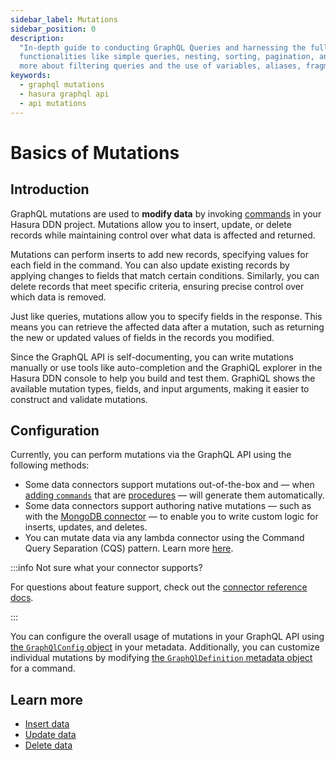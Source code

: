 ```yaml
---
sidebar_label: Mutations
sidebar_position: 0
description:
  "In-depth guide to conducting GraphQL Queries and harnessing the full potential of Hasura's GraphQL API. Discover
  functionalities like simple queries, nesting, sorting, pagination, and employing multiple arguments or queries. Learn
  more about filtering queries and the use of variables, aliases, fragments, and directives."
keywords:
  - graphql mutations
  - hasura graphql api
  - api mutations
---
```


# Basics of Mutations

## Introduction

GraphQL mutations are used to **modify data** by invoking [commands](/reference/metadata-reference/commands.mdx) in your
Hasura DDN project. Mutations allow you to insert, update, or delete records while maintaining control over what data is
affected and returned.

Mutations can perform inserts to add new records, specifying values for each field in the command. You can also update
existing records by applying changes to fields that match certain conditions. Similarly, you can delete records that
meet specific criteria, ensuring precise control over which data is removed.

Just like queries, mutations allow you to specify fields in the response. This means you can retrieve the affected data
after a mutation, such as returning the new or updated values of fields in the records you modified.

Since the GraphQL API is self-documenting, you can write mutations manually or use tools like auto-completion and the
GraphiQL explorer in the Hasura DDN console to help you build and test them. GraphiQL shows the available mutation
types, fields, and input arguments, making it easier to construct and validate mutations.

## Configuration

Currently, you can perform mutations via the GraphQL API using the following methods:

- Some data connectors support mutations out-of-the-box and — when
  [adding `commands`](/reference/cli/commands/ddn_command_add.mdx) that are
  [procedures](/reference/metadata-reference/commands.mdx#command-procedurename) — will generate them automatically.
- Some data connectors support authoring native mutations — such as with the
  [MongoDB connector](/reference/connectors/mongodb/native-operations/native-mutations.mdx) — to enable you to write
  custom logic for inserts, updates, and deletes.
- You can mutate data via any lambda connector using the Command Query Separation (CQS) pattern. Learn more
  [here](/business-logic/tutorials/1-add-custom-logic.mdx).

:::info Not sure what your connector supports?

For questions about feature support, check out the [connector reference docs](/reference/connectors/index.mdx).

:::

You can configure the overall usage of mutations in your GraphQL API using
[the `GraphQlConfig` object](/reference/metadata-reference/graphql-config.mdx#graphqlconfig-mutationgraphqlconfig) in
your metadata. Additionally, you can customize individual mutations by modifying
[the `GraphQlDefinition` metadata object](/reference/metadata-reference/commands.mdx#command-commandgraphqldefinition)
for a command.

## Learn more

- [Insert data](/graphql-api/mutations/insert-data.mdx)
- [Update data](/graphql-api/mutations/update-data.mdx)
- [Delete data](/graphql-api/mutations/delete-data.mdx)
